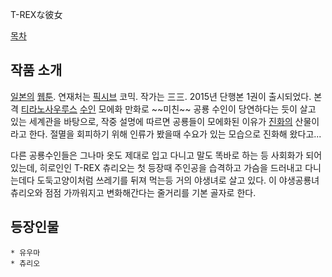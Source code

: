 T-REXな彼女

[[목차]]

== 작품 소개 ==
[[일본]]의 [[웹툰]]. 연재처는 [[픽시브]] 코믹. 작가는 三三. 2015년 단행본 1권이 출시되었다. 본격 [[티라노사우루스]] [[수인]] 모에화 만화로 ~~미친~~ 공룡 수인이 당연하다는 듯이 살고 있는 세계관을 바탕으로, 작중 설명에 따르면 공룡들이 모에화된 이유가 [[진화]]의 산물이라고 한다. 절멸을 회피하기 위해 인류가 봤을때 수요가 있는 모습으로 진화해 왔다고...

다른 공룡수인들은 그나마 옷도 제대로 입고 다니고 말도 똑바로 하는 등 사회화가 되어 있는데, 히로인인 T-REX 츄리오는 첫 등장때 주인공을 습격하고 가슴을 드러내고 다니는데다 도둑고양이처럼 쓰레기를 뒤져 먹는등 거의 야생녀로 살고 있다. 이 야생공룡녀 츄리오와 점점 가까워지고 변화해간다는 줄거리를 기본 골자로 한다.

== 등장인물 ==
 * 유우마 
 * 츄리오
